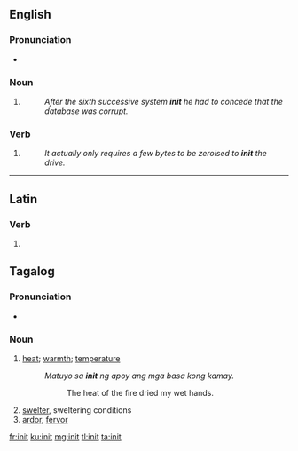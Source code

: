 {{also|innit}}
==English==

===Pronunciation===
* {{audio|en-uk-init.ogg|Audio (UK)|lang=en}}

===Noun===
{{en-noun}}

# {{context|computing|lang=en}} {{abbreviation of|initialisation|lang=en}}
#: ''After the sixth successive system '''init''' he had to concede that the database was corrupt.''

===Verb===
{{en-verb}}

# {{context|computing|lang=en}} {{abbreviation of|initialize|lang=en}}
#: ''It actually only requires a few bytes to be zeroised to '''init''' the drive.''

----

==Latin==

===Verb===
{{la-verb-form|init}}

# {{inflection of|ineō||3|s|pres|actv|indc|lang=la}}

==Tagalog==

===Pronunciation===
* {{IPA|/ˈʔi.nit/|lang=tl}}

===Noun===
{{head|tl|noun}}

# [[heat]]; [[warmth]]; [[temperature]]
#: ''Matuyo sa '''init''' ng apoy ang mga basa kong kamay.''
#:: The heat of the fire dried my wet hands.
# [[swelter]], sweltering conditions
# [[ardor]], [[fervor]]

[[fr:init]]
[[ku:init]]
[[mg:init]]
[[tl:init]]
[[ta:init]]